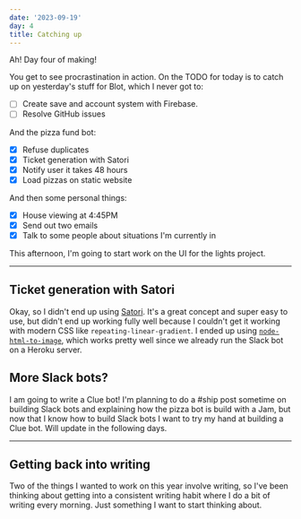 ```yaml
---
date: '2023-09-19'
day: 4
title: Catching up
---
```


Ah! Day four of making!

You get to see procrastination in action. On the TODO for today is to catch up on yesterday's stuff for Blot, which I never got to:

- [ ] Create save and account system with Firebase.
- [ ] Resolve GitHub issues

And the pizza fund bot:

- [x] Refuse duplicates
- [x] Ticket generation with Satori
- [x] Notify user it takes 48 hours
- [x] Load pizzas on static website

And then some personal things:

- [x] House viewing at 4:45PM
- [x] Send out two emails
- [x] Talk to some people about situations I'm currently in

This afternoon, I'm going to start work on the UI for the lights project.

---

## Ticket generation with Satori

Okay, so I didn't end up using [Satori](https://github.com/vercel/satori). It's a great concept and super easy to use, but didn't end up working fully well because I couldn't get it working with modern CSS like `repeating-linear-gradient`. I ended up using [`node-html-to-image`](https://www.npmjs.com/package/node-html-to-image), which works pretty well since we already run the Slack bot on a Heroku server.

## More Slack bots?

I am going to write a Clue bot! I'm planning to do a #ship post sometime on building Slack bots and explaining how the pizza bot is build with a Jam, but now that I know how to build Slack bots I want to try my hand at building a Clue bot. Will update in the following days.

---

## Getting back into writing

Two of the things I wanted to work on this year involve writing, so I've been thinking about getting into a consistent writing habit where I do a bit of writing every morning. Just something I want to start thinking about.
